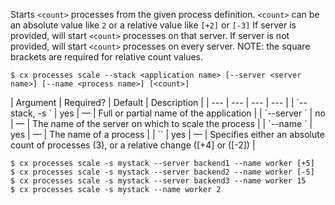 Starts `<count>` processes from the given process definition. `<count>` can be an absolute value like `2` or a relative value like `[+2]` or `[-3]` If server is provided, will start `<count>` processes on that server. If server is not provided, will start `<count>` processes on every server. NOTE: the square brackets are required for relative count values.

<Tabs >
<Tab label="Usage">

```shell
$ cx processes scale --stack <application name> [--server <server name>] [--name <process name>] [<count>]
```
</Tab>
    
<Tab label="arguments">
| Argument | Required? | Default | Description |
|  ---  |  ---  |  ---  |  ---  |
| `--stack, -s <application name>` | yes | — | Full or partial name of the application |
| `--server <server name>` | no | — | The name of the server on which to scale the process |
| `--name <process name>` | yes | — | The name of a process |
| `<count>` | yes | — | Specifies either an absolute count of processes (3), or a relative change ([+4] or ([-2]) |
</Tab>
<Tab label="examples">

```shell
$ cx processes scale -s mystack --server backend1 --name worker [+5]
$ cx processes scale -s mystack --server backend2 --name worker [-5]
$ cx processes scale -s mystack --server backend3 --name worker 15
$ cx processes scale -s mystack --name worker 2
```

</Tab>
</Tabs>